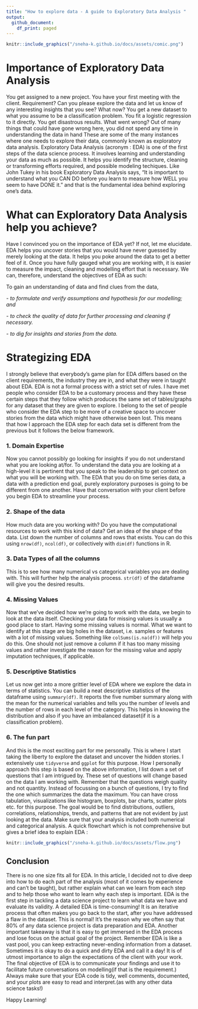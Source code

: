 ```yaml
---
title: "How to explore data - A guide to Exploratory Data Analysis "
output:
  github_document:
    df_print: paged
---
```


```r
knitr::include_graphics("/sneha-k.github.io/docs/assets/comic.png")
```

# Importance of Exploratory Data Analysis 
You get assigned to a new project. You have your first meeting with the client. Requirement? Can you please explore the data and let us know of any interesting insights that you see? What now?
You get a new dataset to what you assume to be a classification problem. You fit a logistic regression to it directly. You get disastrous results. What went wrong? Out of many things that could have gone wrong here, you did not spend any time in understanding the data in hand
These are some of the many instances where one needs to explore their data, commonly known as exploratory data analysis. Exploratory Data Analysis (acronym : EDA) is one of the first steps of the data science process. It involves learning and understanding your data as much as possible. It helps you identify the structure, cleaning or transforming efforts required, and possible modeling techiques. Like John Tukey in his book Exploratory Data Analysis says, "It is important to understand what you CAN DO before you learn to measure how WELL you seem to have DONE it." and that is the fundamental idea behind exploring one's data. 

# What can Exploratory Data Analysis help you achieve?
Have I convinced you on the importance of EDA yet? If not, let me elucidate. EDA helps you uncover stories that you would have never guessed by merely looking at the data. It helps you poke around the data to get a better feel of it. Once you have fully gauged what you are working with, it is easier to measure the impact, cleaning and modelling effort that is necessary. We can, therefore, understand the objectives of EDA as such:

To gain an understanding of data and find clues from the data,

*- to formulate and verify assumptions and hypothesis for our modelling; and*

*- to check the quality of data for further processing and cleaning if necessary.*

*- to dig for insights and stories from the data.*

# Strategizing EDA 

I strongly believe that everybody's game plan for EDA differs based on the client requirements, the industry they are in, and what they were in taught about EDA. EDA is not a formal process with a strict set of rules. I have met people who consider EDA to be a customary process and they have these certain steps that they follow which produces the same set of tables/graphs for any dataset that they are given to explore. I belong to the set of people who consider the EDA step to be more of a creative space to uncover stories from the data which might have otherwise been lost. This means that how I approach the EDA step for each data set is different from the previous but it follows the below framework. 

### 1. Domain Expertise 
Now you cannot possibly go looking for insights if you do not understand what you are looking at/for. To understand the data you are looking at a high-level it is pertinent that you speak to the leadership to get context on what you will be working with. The EDA that you do on time series data, a data with a prediction end goal, purely exploratory purposes is going to be different from one another. Have that conversation with your client before you begin EDA to streamline your process. 

### 2. Shape of the data 
How much data are you working with? Do you have the computational resources to work with this kind of data? Get an idea of the shape of the data. List down the number of columns and rows that exists. You can do this using `nrow(df)`, `ncol(df)`, or collectively with `dim(df)` functions in R.

### 3. Data Types of all the columns 
This is to see how many numerical vs categorical variables you are dealing with. This will further help the analysis process. `str(df)` of the dataframe will give you the desired results. 

### 4. Missing Values 
Now that we’ve decided how we’re going to work with the data, we begin to look at the data itself. Checking your data for missing values is usually a good place to start. Having some missing values is normal. What we want to identify at this stage are big holes in the dataset, i.e. samples or features with a lot of missing values. Something like `colSums(is.na(df))` will help you do this. One should not just remove a column if it has too many missing values and rather investigate the reason for the missing value and apply imputation techniques, if applicable.

### 5. Descriptive Statistics 
Let us now get into a more grittier level of EDA where we explore the data in terms of statistics. You can build a neat descriptive statistics of the dataframe using `summary(df)`. It reports the five number summary along with the mean for the numerical variables and tells you the number of levels and the number of rows in each level of the category. This helps in knowing the distribution and also if you have an imbalanced dataset(if it is a classification problem).

### 6. The fun part
And this is the most exciting part for me personally. This is where I start taking the liberty to explore the dataset and uncover the hidden stories. I extensively use `tidyverse` and `ggplot` for this purpose. How I personally approach this step is based on the above information, I list down a set of questions that I am intrigued by. These set of questions will change based on the data I am working with. Remember that the questions weigh quality and not quantity. Instead of focussing on a bunch of questions, I try to find the one which summarizes the data the maximum. You can have cross tabulation, visualizations like histogram, boxplots, bar charts, scatter plots etc. for this purpose. The goal would be to find distributions, outliers, correlations, relationships, trends, and patterns that are not evident by just looking at the data. Make sure that your analysis included both numerical and categorical analysis. A quick flowchart which is not comprehensive but gives a brief idea to explain EDA : 

```r
knitr::include_graphics("/sneha-k.github.io/docs/assets/flow.png")
```

## Conclusion 
There is no one size fits all for EDA. In this article, I decided not to dive deep into how to do each part of the analysis (most of it comes by experience and can't be taught), but rather explain what can we learn from each step and to help those who want to learn why each step is important. EDA is the first step in tackling a data science project to learn what data we have and evaluate its validity. A detailed EDA is time-consuming! It is an iterative process that often makes you go back to the start, after you have addressed a flaw in the dataset. This is normal! It’s the reason why we often say that 80% of any data science project is data preparation and EDA. Another important takeaway is that it is easy to get immersed in the EDA process and lose focus on the actual goal of the project. Remember EDA is like a vast pool, you can keep extracting never-ending information from a dataset. Sometimes it is okay to do a quick and dirty EDA and call it a day! It is of utmost importance to align the expectations of the client with your work. The final objective of EDA is to communicate your findings and use it to facilitate future conversations on modelling(if that is the requirement.) Always make sure that your EDA code is tidy, well comments, documented, and your plots are easy to read and interpret.(as with any other data science tasks!)

Happy Learning!
